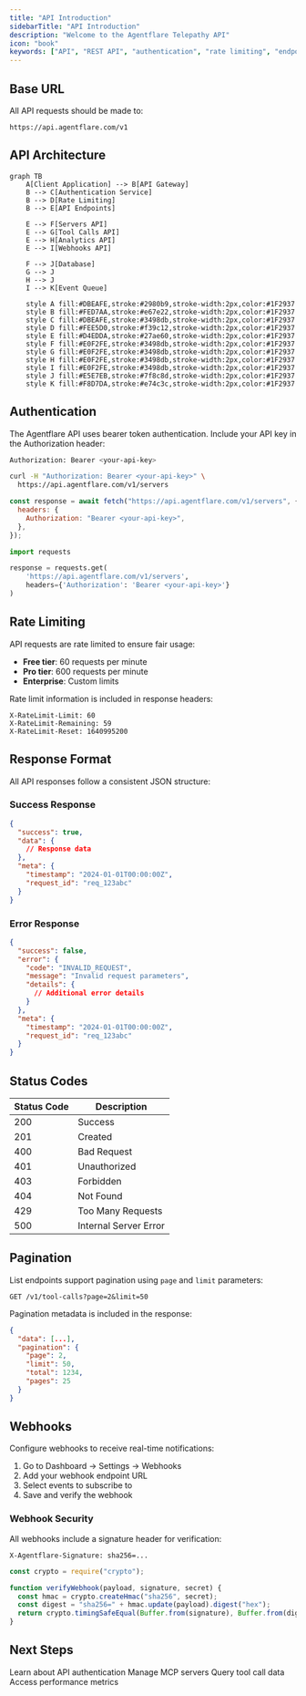 ```yaml
---
title: "API Introduction"
sidebarTitle: "API Introduction"
description: "Welcome to the Agentflare Telepathy API"
icon: "book"
keywords: ["API", "REST API", "authentication", "rate limiting", "endpoints", "webhooks", "SDK", "developer reference"]
---
```


## Base URL

All API requests should be made to:

```
https://api.agentflare.com/v1
```

## API Architecture

```mermaid
graph TB
    A[Client Application] --> B[API Gateway]
    B --> C[Authentication Service]
    B --> D[Rate Limiting]
    B --> E[API Endpoints]
    
    E --> F[Servers API]
    E --> G[Tool Calls API]
    E --> H[Analytics API]
    E --> I[Webhooks API]
    
    F --> J[Database]
    G --> J
    H --> J
    I --> K[Event Queue]
    
    style A fill:#DBEAFE,stroke:#2980b9,stroke-width:2px,color:#1F2937
    style B fill:#FED7AA,stroke:#e67e22,stroke-width:2px,color:#1F2937
    style C fill:#DBEAFE,stroke:#3498db,stroke-width:2px,color:#1F2937
    style D fill:#FEE5D0,stroke:#f39c12,stroke-width:2px,color:#1F2937
    style E fill:#D4EDDA,stroke:#27ae60,stroke-width:2px,color:#1F2937
    style F fill:#E0F2FE,stroke:#3498db,stroke-width:2px,color:#1F2937
    style G fill:#E0F2FE,stroke:#3498db,stroke-width:2px,color:#1F2937
    style H fill:#E0F2FE,stroke:#3498db,stroke-width:2px,color:#1F2937
    style I fill:#E0F2FE,stroke:#3498db,stroke-width:2px,color:#1F2937
    style J fill:#E5E7EB,stroke:#7f8c8d,stroke-width:2px,color:#1F2937
    style K fill:#F8D7DA,stroke:#e74c3c,stroke-width:2px,color:#1F2937
```

## Authentication

The Agentflare API uses bearer token authentication. Include your API key in the Authorization header:

```bash
Authorization: Bearer <your-api-key>
```

<CodeGroup>

```bash cURL
curl -H "Authorization: Bearer <your-api-key>" \
  https://api.agentflare.com/v1/servers
```

```javascript JavaScript
const response = await fetch("https://api.agentflare.com/v1/servers", {
  headers: {
    Authorization: "Bearer <your-api-key>",
  },
});
```

```python Python
import requests

response = requests.get(
    'https://api.agentflare.com/v1/servers',
    headers={'Authorization': 'Bearer <your-api-key>'}
)
```

</CodeGroup>

## Rate Limiting

API requests are rate limited to ensure fair usage:

- **Free tier**: 60 requests per minute
- **Pro tier**: 600 requests per minute
- **Enterprise**: Custom limits

Rate limit information is included in response headers:

```
X-RateLimit-Limit: 60
X-RateLimit-Remaining: 59
X-RateLimit-Reset: 1640995200
```

## Response Format

All API responses follow a consistent JSON structure:

### Success Response

```json
{
  "success": true,
  "data": {
    // Response data
  },
  "meta": {
    "timestamp": "2024-01-01T00:00:00Z",
    "request_id": "req_123abc"
  }
}
```

### Error Response

```json
{
  "success": false,
  "error": {
    "code": "INVALID_REQUEST",
    "message": "Invalid request parameters",
    "details": {
      // Additional error details
    }
  },
  "meta": {
    "timestamp": "2024-01-01T00:00:00Z",
    "request_id": "req_123abc"
  }
}
```

## Status Codes

| Status Code | Description           |
| ----------- | --------------------- |
| 200         | Success               |
| 201         | Created               |
| 400         | Bad Request           |
| 401         | Unauthorized          |
| 403         | Forbidden             |
| 404         | Not Found             |
| 429         | Too Many Requests     |
| 500         | Internal Server Error |

## Pagination

List endpoints support pagination using `page` and `limit` parameters:

```
GET /v1/tool-calls?page=2&limit=50
```

Pagination metadata is included in the response:

```json
{
  "data": [...],
  "pagination": {
    "page": 2,
    "limit": 50,
    "total": 1234,
    "pages": 25
  }
}
```

## Webhooks

Configure webhooks to receive real-time notifications:

1. Go to Dashboard → Settings → Webhooks
2. Add your webhook endpoint URL
3. Select events to subscribe to
4. Save and verify the webhook

### Webhook Security

All webhooks include a signature header for verification:

```
X-Agentflare-Signature: sha256=...
```

<CodeGroup>

```javascript Verify Signature
const crypto = require("crypto");

function verifyWebhook(payload, signature, secret) {
  const hmac = crypto.createHmac("sha256", secret);
  const digest = "sha256=" + hmac.update(payload).digest("hex");
  return crypto.timingSafeEqual(Buffer.from(signature), Buffer.from(digest));
}
```

</CodeGroup>

## Next Steps

<CardGroup cols={2}>
  <Card title="Authentication" icon="key" href="/api-reference/authentication">
    Learn about API authentication
  </Card>
  <Card
    title="Servers API"
    icon="server"
    href="/api-reference/endpoints/servers"
  >
    Manage MCP servers
  </Card>
  <Card
    title="Tool Calls API"
    icon="terminal"
    href="/api-reference/endpoints/tool-calls"
  >
    Query tool call data
  </Card>
  <Card
    title="Analytics API"
    icon="chart-line"
    href="/api-reference/endpoints/analytics"
  >
    Access performance metrics
  </Card>
</CardGroup>
